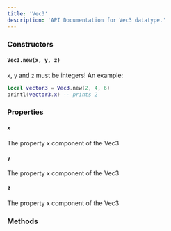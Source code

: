 ```yaml
---
title: 'Vec3'
description: 'API Documentation for Vec3 datatype.'
---
```


### Constructors
#### `Vec3.new(x, y, z)`
`x`, `y` and `z` must be integers! An example:
```lua
local vector3 = Vec3.new(2, 4, 6)
printl(vector3.x) -- prints 2
```

### Properties
#### `x`
The property x component of the Vec3

#### `y`
The property x component of the Vec3

#### `z`
The property x component of the Vec3

### Methods